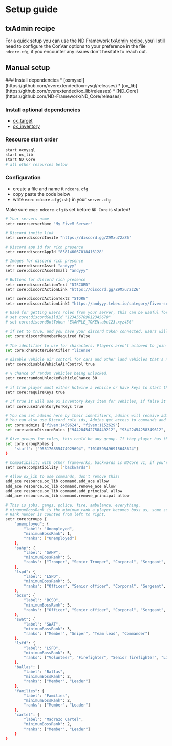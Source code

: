 
# Setup guide

## txAdmin recipe
For a quick setup you can use the ND Framework [txAdmin recipe](https://github.com/ND-Framework/txadmin-recipe), you'll still need to configure the ConVar options to your preference in the file `ndcore.cfg`, if you encounter any issues don't hesitate to reach out.

## Manual setup

<Steps>
### Install dependencies
* [oxmysql](https://github.com/overextended/oxmysql/releases)
* [ox_lib](https://github.com/overextended/ox_lib/releases)
* [ND_Core](https://github.com/ND-Framework/ND_Core/releases)

### Install optional dependencies
* [ox_target](https://github.com/overextended/ox_target/releases)
* [ox_inventory](https://github.com/overextended/ox_inventory/releases)

### Resource start order
```sh filename="server.cfg" copy
start oxmysql
start ox_lib
start ND_Core
# all other resources below
```

### Configuration
* create a file and name it `ndcore.cfg`
* copy paste the code below
* write `exec ndcore.cfg{:sh}` in your `server.cfg`

<Callout type="warning" emoji="⚠️">Make sure `exec ndcore.cfg` is set before `ND_Core` is started!</Callout>


<FileTree>
    <FileTree.Folder name="fxserver" defaultOpen>
    <FileTree.File name="server.cfg" />
    <FileTree.File name="ndcore.cfg" />
    <FileTree.Folder name="resources">
        <FileTree.File name="oxmysql" />
        <FileTree.File name="ox_lib" />
        <FileTree.File name="ND_Core" />
    </FileTree.Folder>
    </FileTree.Folder>
</FileTree>

```sh filename="ndcore.cfg" copy
# Your servers name
setr core:serverName "My FiveM Server"

# Discord invite link
setr core:discordInvite "https://discord.gg/Z9Mxu72zZ6"

# Discord app id for rich presence
setr core:discordAppId "858146067018416128"

# Images for discord rich presence
setr core:discordAsset "andyyy"
setr core:discordAssetSmall "andyyy"

# Buttons for discord rich presence
setr core:discordActionText "DISCORD"
setr core:discordActionLink "https://discord.gg/Z9Mxu72zZ6"

setr core:discordActionText2 "STORE"
setr core:discordActionLink2 "https://andyyy.tebex.io/category/fivem-scripts"

# Used for getting users roles from your server, this can be useful for discord based scripts, if you don't add then it won't be used.
# set core:discordGuildId "123456789012345678"
# set core:discordBotToken "EXAMPLE_TOKEN.abc123.xyz456"

# if set to true, and you have your discord token connected, users will have to join your discord to join your fivem server.
set core:discordMemeberRequired false

# The identifier to use for characters. Players aren't allowed to join without it, license is good don't change unless you know what you're doing.
set core:characterIdentifier "license"

# disable vehicle air contorl for cars and other land vehicles that's not supposed to do flips in air.
setr core:disableVehicleAirControl true

# % chance of random vehicles being unlocked.
setr core:randomUnlockedVehicleChance 30

# if true player must either hotwire a vehicle or have keys to start the engine.
setr core:requireKeys true

# If true it will use ox_inventory keys item for vehicles, if false it will use a keybind.
setr core:useInventoryForKeys true

# You can set admins here by their identifiers, admins will receive admin group in core and have access to group.admin ace perms.
# You can also use Discord role ids, Admins get access to commands and more.
set core:admins ["fivem:1459624", "fivem:1152629"]
set core:adminDiscordRoles ["944284542758449212", "93422454258349612", "93345451558145232"]

# Give groups for roles, this could be any group. If they player has the discord role they receive the group and ace perm with the same name.
set core:groupRoles {
    "staff": ["955176855474929694", "1010595496915648624"]
}

# Compatibility with other frameworks, backwards is NDCore v1, if you're not using any of these compatible frameworks then remove them from this list. Available compatibility: ["backwards", "esx", "qb"]
setr core:compatibility ["backwards"]

# Allow ox_lib to use commands, don't remove this!
add_ace resource.ox_lib command.add_ace allow
add_ace resource.ox_lib command.remove_ace allow
add_ace resource.ox_lib command.add_principal allow
add_ace resource.ox_lib command.remove_principal allow

# This is jobs, gangs, police, fire, ambulance, everything.
# minumumBossRank is the mimimum rank a player becomes boss as, some scripts may utilize boss for different permissions.
# Rank number is counted from left to right.
setr core:groups {
    "unemployed": {
        "label": "Unemployed",
        "minimumBossRank": 1,
        "ranks": ["Unemployed"]
    },
    "sahp": {
        "label": "SAHP",
        "minimumBossRank": 5,
        "ranks": ["Trooper", "Senior Trooper", "Corporal", "Sergeant", "Lieutenant", "Chief"]
    },
    "lspd": {
        "label": "LSPD",
        "minimumBossRank": 5,
        "ranks": ["Officer", "Senior officer", "Corporal", "Sergeant", "Lieutenant", "Chief"]
    },
    "bcso": {
        "label": "BCSO",
        "minimumBossRank": 5,
        "ranks": ["Officer", "Senior officer", "Corporal", "Sergeant", "Lieutenant", "Chief"]
    },
    "swat": {
        "label": "SWAT",
        "minimumBossRank": 3,
        "ranks": ["Member", "Sniper", "Team lead", "Commander"]
    },
    "lsfd": {
        "label": "LSFD",
        "minimumBossRank": 5,
        "ranks": ["Volunteer", "Firefighter", "Senior firefighter", "Lieutenant", "Fire Chief"]
    },
    "ballas": {
        "label": "Ballas",
        "minimumBossRank": 2,
        "ranks": ["Member", "Leader"]
    },
    "families": {
        "label": "Families",
        "minimumBossRank": 2,
        "ranks": ["Member", "Leader"]
    },
    "cartel": {
        "label": "Madrazo Cartel",
        "minimumBossRank": 2,
        "ranks": ["Member", "Leader"]
    }
}
```

</Steps>
